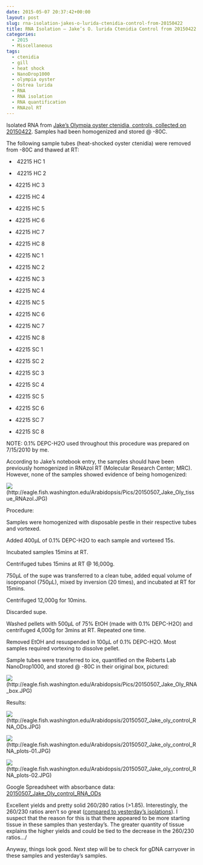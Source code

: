 ```yaml
---
date: 2015-05-07 20:37:42+00:00
layout: post
slug: rna-isolation-jakes-o-lurida-ctenidia-control-from-20150422
title: RNA Isolation – Jake’s O. lurida Ctenidia Control from 20150422
categories:
  - 2015
  - Miscellaneous
tags:
  - ctenidia
  - gill
  - heat shock
  - NanoDrop1000
  - olympia oyster
  - Ostrea lurida
  - RNA
  - RNA isolation
  - RNA quantification
  - RNAzol RT
---
```


Isolated RNA from [Jake’s Olympia oyster ctenidia, controls, collected on 20150422](https://heareresearch.blogspot.com/2015/04/4-22-2015-heatmechanical-shock.html). Samples had been homogenized and stored @ -80C.

The following sample tubes (heat-shocked oyster ctenidia) were removed from -80C and thawed at RT:




    
  *  42215 HC 1

    
  *  42215 HC 2

    
  * 42215 HC 3

    
  * 42215 HC 4

    
  * 42215 HC 5

    
  * 42215 HC 6

    
  * 42215 HC 7

    
  * 42215 HC 8

    
  * 42215 NC 1

    
  * 42215 NC 2

    
  * 42215 NC 3

    
  * 42215 NC 4

    
  * 42215 NC 5

    
  * 42215 NC 6

    
  * 42215 NC 7

    
  * 42215 NC 8

    
  * 42215 SC 1

    
  * 42215 SC 2

    
  * 42215 SC 3

    
  * 42215 SC 4

    
  * 42215 SC 5

    
  * 42215 SC 6

    
  * 42215 SC 7

    
  * 42215 SC 8





NOTE: 0.1% DEPC-H2O used throughout this procedure was prepared on 7/15/2010 by me.



According to Jake’s notebook entry, the samples should have been previously homogenized in RNAzol RT (Molecular Research Center; MRC). However, none of the samples showed evidence of being homogenized:



![](https://eagle.fish.washington.edu/Arabidopsis/Pics/20150507_Jake_Oly_tissue_RNAzol.JPG)(http://eagle.fish.washington.edu/Arabidopsis/Pics/20150507_Jake_Oly_tissue_RNAzol.JPG)





Procedure:

Samples were homogenized with disposable pestle in their respective tubes and vortexed.

Added 400μL of 0.1% DEPC-H2O to each sample and vortexed 15s.

Incubated samples 15mins at RT.

Centrifuged tubes 15mins at RT @ 16,000g.

750μL of the supe was transferred to a clean tube, added equal volume of isopropanol (750μL), mixed by inversion (20 times), and incubated at RT for 15mins.

Centrifuged 12,000g for 10mins.

Discarded supe.

Washed pellets with 500μL of 75% EtOH (made with 0.1% DEPC-H2O) and centrifuged 4,000g for 3mins at RT. Repeated one time.

Removed EtOH and resuspended in 100μL of 0.1% DEPC-H2O. Most samples required vortexing to dissolve pellet.

Sample tubes were transferred to ice, quantified on the Roberts Lab NanoDrop1000, and stored @ -80C in their original box, pictured:



![](https://eagle.fish.washington.edu/Arabidopsis/Pics/20150507_Jake_Oly_RNA_box.JPG)(http://eagle.fish.washington.edu/Arabidopsis/Pics/20150507_Jake_Oly_RNA_box.JPG)







Results:

![](https://eagle.fish.washington.edu/Arabidopsis/20150507_Jake_oly_control_RNA_ODs.JPG)(http://eagle.fish.washington.edu/Arabidopsis/20150507_Jake_oly_control_RNA_ODs.JPG)

![](https://eagle.fish.washington.edu/Arabidopsis/20150507_Jake_oly_control_RNA_plots-01.JPG)(http://eagle.fish.washington.edu/Arabidopsis/20150507_Jake_oly_control_RNA_plots-01.JPG)

![](https://eagle.fish.washington.edu/Arabidopsis/20150507_Jake_oly_control_RNA_plots-02.JPG)(http://eagle.fish.washington.edu/Arabidopsis/20150507_Jake_oly_control_RNA_plots-02.JPG)

Google Spreadsheet with absorbance data: [20150507_Jake_Oly_control_RNA_ODs](https://docs.google.com/spreadsheets/d/1dfcRjzEGzDo8ADTWVwXGSkn195JXKxWuBrRK5zv4-pY/edit?usp=sharing)



Excellent yields and pretty solid 260/280 ratios (>1.85). Interestingly, the 260/230 ratios aren't so great ([compared to yesterday's isolations](https://robertslab.github.io/sams-notebook/posts/2015/2015-05-06-rna-isolation-jakes-o-lurida-ctenidia-1hr-heat-stress-from-20150422.html)). I suspect that the reason for this is that there appeared to be more starting tissue in these samples than yesterday's. The greater quantity of tissue explains the higher yields and could be tied to the decrease in the 260/230 ratios.../

Anyway, things look good. Next step will be to check for gDNA carryover in these samples and yesterday's samples.
